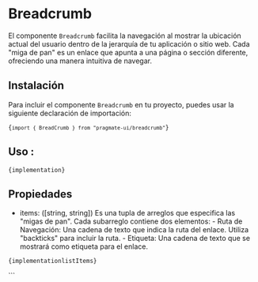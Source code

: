 
# Breadcrumb

El componente `Breadcrumb` facilita la navegación al mostrar la ubicación actual del usuario dentro de la jerarquía de
tu aplicación o sitio web. Cada "miga de pan" es un enlace que apunta a una página o sección diferente, ofreciendo una
manera intuitiva de navegar.

## Instalación

Para incluir el componente `Breadcrumb` en tu proyecto, puedes usar la siguiente declaración de importación:

<Code>{`import { BreadCrumb } from "pragmate-ui/breadcrumb"`}</Code>

## Uso :

<Code>{implementation}</Code>

## Propiedades

-   items: ([string, string]) Es una tupla de arreglos que especifica las "migas de pan". Cada subarreglo contiene dos
    elementos: - Ruta de Navegación: Una cadena de texto que indica la ruta del enlace. Utiliza "backticks" para incluir
    la ruta. - Etiqueta: Una cadena de texto que se mostrará como etiqueta para el enlace.

<Code>{implementationlistItems}</Code>

<Results />
```
